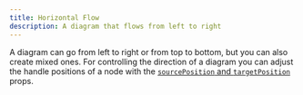 ```yaml
---
title: Horizontal Flow
description: A diagram that flows from left to right
---
```



A diagram can go from left to right or from top to bottom, but you can also create mixed ones.
For controlling the direction of a diagram you can adjust the handle positions of a node with the [`sourcePosition` and `targetPosition`](/api-reference/types/node#sourceposition?) props.

<RemoteCodeViewer route="examples/layout/horizontal-flow" framework="svelte" />
